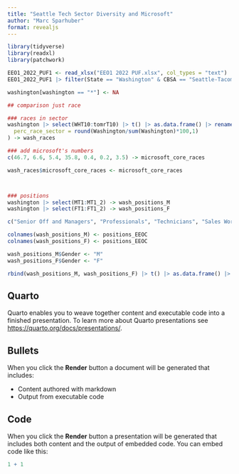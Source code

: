 ```yaml
---
title: "Seattle Tech Sector Diversity and Microsoft"
author: "Marc Sparhuber"
format: revealjs
---
```


```r
library(tidyverse)
library(readxl)
library(patchwork)

EEO1_2022_PUF1 <- read_xlsx("EEO1 2022 PUF.xlsx", col_types = "text")
EEO1_2022_PUF1 |> filter(State == "Washington" & CBSA == "Seattle-Tacoma-Bellevue, WA" & County == "King", NAICS3_Name == "Professional, Scientific, and Technical Services") -> washington

washington[washington == "*"] <- NA

## comparison just race

### races in sector
washington |> select(WHT10:tomrT10) |> t() |> as.data.frame() |> rename(Washington = V1) |> mutate(Washington = as.numeric(Washington),
  perc_race_sector = round(Washington/sum(Washington)*100,1)
) -> wash_races

### add microsoft's numbers
c(46.7, 6.6, 5.4, 35.8, 0.4, 0.2, 3.5) -> microsoft_core_races

wash_races$microsoft_core_races <- microsoft_core_races



### positions
washington |> select(MT1:MT1_2) -> wash_positions_M
washington |> select(FT1:FT1_2) -> wash_positions_F

c("Senior Off and Managers", "Professionals", "Technicians", "Sales Workers", "Clericals", "Craft", "Operatives", "Laborers", "Service", "Mid Off and Managers") -> positions_EEOC

colnames(wash_positions_M) <- positions_EEOC
colnames(wash_positions_F) <- positions_EEOC

wash_positions_M$Gender <- "M"
wash_positions_F$Gender <- "F"

rbind(wash_positions_M, wash_positions_F) |> t() |> as.data.frame() |> rename(Male_Seattle = V1, Female_Seattle = V2) |> View()
```


## Quarto

Quarto enables you to weave together content and executable code into a finished presentation. To learn more about Quarto presentations see <https://quarto.org/docs/presentations/>.

## Bullets

When you click the **Render** button a document will be generated that includes:

-   Content authored with markdown
-   Output from executable code

## Code

When you click the **Render** button a presentation will be generated that includes both content and the output of embedded code. You can embed code like this:

```r
1 + 1
```


